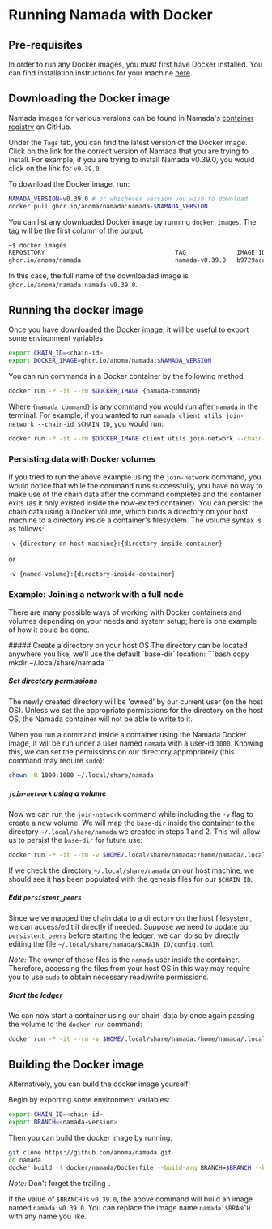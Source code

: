 
# Running Namada with Docker

## Pre-requisites

In order to run any Docker images, you must first have Docker installed. You can find installation instructions for your machine [here](https://docs.docker.com/get-docker/).

## Downloading the Docker image
Namada images for various versions can be found in Namada's [container registry](https://github.com/anoma/namada/pkgs/container/namada) on GitHub.

Under the `Tags` tab, you can find the latest version of the Docker image. Click on the link for the correct version of Namada that you are trying to install. 
For example, if you are trying to install Namada v0.39.0, you would click on the link for `v0.39.0`.

To download the Docker image, run:
```bash copy
NAMADA_VERSION=v0.39.0 # or whichever version you wish to download
docker pull ghcr.io/anoma/namada:namada-$NAMADA_VERSION
```

You can list any downloaded Docker image by running `docker images`. The tag will be the first column of the output.
```bash
~$ docker images
REPOSITORY                                    TAG              IMAGE ID       CREATED         SIZE
ghcr.io/anoma/namada                          namada-v0.39.0   b9729acaabab   5 days ago      211MB
```

In this case, the full name of the downloaded image is `ghcr.io/anoma/namada:namada-v0.39.0`.

## Running the docker image

Once you have downloaded the Docker image, it will be useful to export some environment variables:

```bash copy
export CHAIN_ID=<chain-id>
export DOCKER_IMAGE=ghcr.io/anoma/namada:$NAMADA_VERSION
```

You can run commands in a Docker container by the following method:

```bash copy
docker run -P -it --rm $DOCKER_IMAGE {namada-command}
```

Where `{namada command}` is any command you would run after `namada` in the terminal. For example, if you wanted to run `namada client utils join-network --chain-id $CHAIN_ID`, you would run:

```bash copy
docker run -P -it --rm $DOCKER_IMAGE client utils join-network --chain-id $CHAIN_ID
```

### Persisting data with Docker volumes
If you tried to run the above example using the `join-network` command, you would notice that while the command runs successfully, you have no way to make use of the chain data 
after the command completes and the container exits (as it only existed inside the now-exited container). You can persist the chain data using a Docker volume, which binds a 
directory on your host machine to a directory inside a container's filesystem. The volume syntax is as follows:
```bash
-v {directory-on-host-machine}:{directory-inside-container}
```
or
```bash
-v {named-volume}:{directory-inside-container}
```

### Example: Joining a network with a full node
There are many possible ways of working with Docker containers and volumes depending on your needs and system setup; here is one example of how it could be done.

<Steps>
##### Create a directory on your host OS
The directory can be located anywhere you like; we'll use the default `base-dir` location:
```bash copy
mkdir ~/.local/share/namada
```

##### Set directory permissions
The newly created directory will be 'owned' by our current user (on the host OS). Unless we set the appropriate permissions for the directory on the host OS, the Namada 
container will not be able to write to it.  

When you run a command inside a container using the Namada Docker image, it will be run under a user named `namada` with a user-id `1000`. Knowing this, we can set the 
permissions on our directory appropriately (this command may require `sudo`):
```bash copy
chown -R 1000:1000 ~/.local/share/namada
```

##### `join-network` using a volume
Now we can run the `join-network` command while including the `-v` flag to create a new volume. We will map the `base-dir` inside the container to the directory 
`~/.local/share/namada` we created in steps 1 and 2. This will allow us to persist the `base-dir` for future use:
```bash copy
docker run -P -it --rm -v $HOME/.local/share/namada:/home/namada/.local/share/namada $DOCKER_IMAGE client utils join-network --chain-id $CHAIN_ID
```

If we check the directory `~/.local/share/namada` on our host machine, we should see it has been populated with the genesis files for our `$CHAIN_ID`.

##### Edit `persistent_peers`
Since we've mapped the chain data to a directory on the host filesystem, we can access/edit it directly if needed. Suppose we need to update our `persistent_peers` before starting 
the ledger; we can do so by directly editing the file `~/.local/share/namada/$CHAIN_ID/config.toml`.  

_Note:_ The owner of these files is the `namada` user inside the container. Therefore, accessing the files from your host OS in this way may require you to use `sudo` to obtain 
necessary read/write permissions.

##### Start the ledger
We can now start a container using our chain-data by once again passing the volume to the `docker run` command:
```bash copy
docker run -P -it --rm -v $HOME/.local/share/namada:/home/namada/.local/share/namada $DOCKER_IMAGE node ledger run
```
</Steps>

## Building the Docker image

Alternatively, you can build the docker image yourself!

Begin by exporting some environment variables:

```bash copy
export CHAIN_ID=<chain-id>
export BRANCH=<namada-version>
```

Then you can build the docker image by running:

```bash copy
git clone https://github.com/anoma/namada.git
cd namada
docker build -f docker/namada/Dockerfile --build-arg BRANCH=$BRANCH --build-arg CHAIN_ID=$CHAIN_ID -t namada:$BRANCH .
```
_Note:_ Don't forget the trailing `.`  

If the value of `$BRANCH` is `v0.39.0`, the above command will build an image named `namada:v0.39.0`. You can replace the image name `namada:$BRANCH` with 
any name you like.
